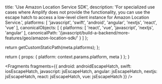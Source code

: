 
  title: 'Use Amazon Location Service SDK',
  description: 'For specialized use cases where Amplify does not provide the functionality, you can use the escape hatch to access a low-level client instance for Amazon Location Service.',
  platforms: [
    'javascript',
    'swift',
    'android',
    'angular',
    'nextjs',
    'react',
    'vue'
  ],
  canonicalObjects: [
    {
      platforms: [
        'react',
        'vue',
        'javascript',
        'nextjs',
        'angular'
      ],
      canonicalPath: '/javascript/build-a-backend/more-features/geo/amazon-location-sdk/'
    }
  ]
};

  return getCustomStaticPath(meta.platforms);
};

  return {
    props: {
      platform: context.params.platform,
      meta
    }
  };
}


<Fragments
  fragments={{
    android: androidEscapeHatch,
    swift: iosEscapeHatch,
    javascript: jsEscapeHatch,
    angular: jsEscapeHatch,
    nextjs: jsEscapeHatch,
    react: jsEscapeHatch,
    vue: jsEscapeHatch
  }}
/>
